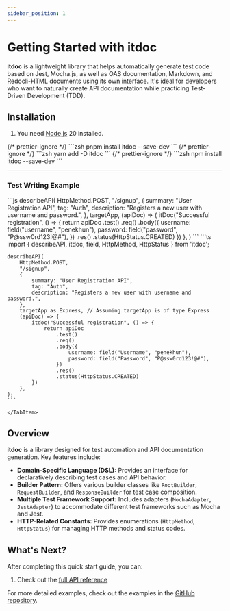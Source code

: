 ```yaml
---
sidebar_position: 1
---
```


# Getting Started with itdoc

**itdoc** is a lightweight library that helps automatically generate test code based on Jest,
Mocha.js, as well as OAS documentation, Markdown, and Redocli-HTML documents using its own
interface. It's ideal for developers who want to naturally create API documentation while practicing
Test-Driven Development (TDD).

## Installation

1. You need [Node.js](https://nodejs.org/en/download/) 20 installed.


<Tabs>
    {/* prettier-ignore */}
    <TabItem value="pnpm" label="pnpm" default>
        ```zsh
        pnpm install itdoc --save-dev
        ```
    </TabItem>
    {/* prettier-ignore */}
    <TabItem value="yarn" label="yarn">
        ```zsh
        yarn add -D itdoc
        ```
    </TabItem>
    {/* prettier-ignore */}
    <TabItem value="npm" label="npm">
        ```zsh
        npm install itdoc --save-dev
        ```
    </TabItem>
</Tabs>

---

### Test Writing Example

<Tabs>
    <TabItem value="js" label="JavaScript" default>
    ```js
    describeAPI(
        HttpMethod.POST,
        "/signup",
        {
            summary: "User Registration API",
            tag: "Auth",
            description: "Registers a new user with username and password.",
        },
        targetApp,
        (apiDoc) => {
            itDoc("Successful registration", () => {
                return apiDoc
                    .test()
                    .req()
                    .body({
                        username: field("username", "penekhun"),
                        password: field("password", "P@ssw0rd123!@#"),
                    })
                    .res()
                    .status(HttpStatus.CREATED)
            })
        },
    )
    ```
    </TabItem>
    <TabItem value="ts" label="TypeScript">
    ```ts
    import { describeAPI, itdoc, field, HttpMethod, HttpStatus } from 'itdoc';

    describeAPI(
        HttpMethod.POST,
        "/signup",
        {
            summary: "User Registration API",
            tag: "Auth",
            description: "Registers a new user with username and password.",
        },
        targetApp as Express, // Assuming targetApp is of type Express
        (apiDoc) => {
            itdoc("Successful registration", () => {
                return apiDoc
                    .test()
                    .req()
                    .body({
                        username: field("Username", "penekhun"),
                        password: field("Password", "P@ssw0rd123!@#"),
                    })
                    .res()
                    .status(HttpStatus.CREATED)
            })
        },
    );
    ```

    </TabItem>

</Tabs>

## Overview

**itdoc** is a library designed for test automation and API documentation generation. Key features
include:

- **Domain-Specific Language (DSL):** Provides an interface for declaratively describing test cases
  and API behavior.
- **Builder Pattern:** Offers various builder classes like `RootBuilder`, `RequestBuilder`, and
  `ResponseBuilder` for test case composition.
- **Multiple Test Framework Support:** Includes adapters (`MochaAdapter`, `JestAdapter`) to
  accommodate different test frameworks such as Mocha and Jest.
- **HTTP-Related Constants:** Provides enumerations (`HttpMethod`, `HttpStatus`) for managing HTTP
  methods and status codes.

## What's Next?

After completing this quick start guide, you can:

1. Check out the [full API reference](./api-reference/reference)

For more detailed examples, check out the examples in the
[GitHub repository](https://github.com/do-pa/itdoc/tree/main/examples).
